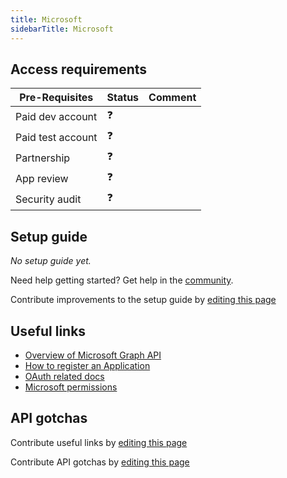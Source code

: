 ```yaml
---
title: Microsoft
sidebarTitle: Microsoft
---
```



<Overview />
<PreBuiltTooling />
<PreBuiltUseCases />

## Access requirements
| Pre-Requisites | Status | Comment|
| - | - | - |
| Paid dev account | ❓ |  |
| Paid test account | ❓ |  |
| Partnership | ❓ | |
| App review | ❓ |  |
| Security audit | ❓ | |


## Setup guide

_No setup guide yet._

<Tip>Need help getting started? Get help in the [community](https://nango.dev/slack).</Tip>

<Note>Contribute improvements to the setup guide by [editing this page](https://github.com/nangohq/nango/tree/master/docs-v2/integrations/all/microsoft.mdx)</Note>


## Useful links

-   [Overview of Microsoft Graph API](https://learn.microsoft.com/en-us/graph/overview)
-   [How to register an Application](https://learn.microsoft.com/en-us/graph/auth-register-app-v2)
-   [OAuth related docs](https://learn.microsoft.com/en-us/graph/auth-v2-user?tabs=http)
-   [Microsoft permissions](https://learn.microsoft.com/en-us/graph/permissions-overview?tabs=http)

## API gotchas
<APIGotchas />

<Note>Contribute useful links by [editing this page](https://github.com/nangohq/nango/tree/master/docs-v2/integrations/all/microsoft.mdx)</Note>


<Note>Contribute API gotchas by [editing this page](https://github.com/nangohq/nango/tree/master/docs-v2/integrations/all/microsoft.mdx)</Note>

